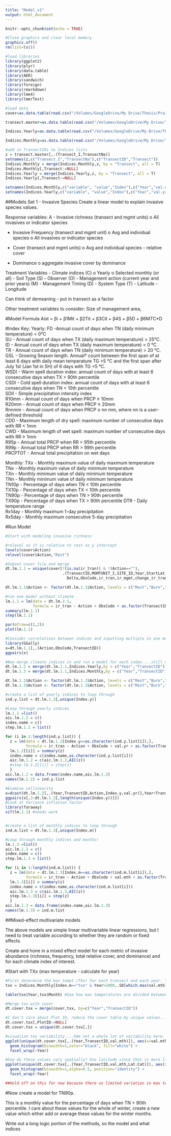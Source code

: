 ```yaml
---
title: "Model_v1"
output: html_document
---
```


```r
knitr::opts_chunk$set(echo = TRUE)

#Close graphics and clear local memory
graphics.off()
rm(list=ls())

#load libraries
library(ggplot2)
library(plyr)
library(data.table)
library(AER)
library(sandwich)
library(foreign)
library(rmarkdown)
library(lme4)
library(lmerTest)

#load data
cover=as.data.table(read.csv("/Volumes/GoogleDrive/My Drive/Thesis/Prairies/Data And Analysis/Prairie Analysis/Prairie-Analysis/Cover_data_model.csv",header = T)) 

transect.master=as.data.table(read.csv("/Volumes/GoogleDrive/My Drive/Thesis/Prairies/Data And Analysis/Prairie Analysis/Prairie-Analysis/Transect_master_V2.csv",header = T)) #use V2 after data issue

Indices.Yearly=as.data.table(read.csv("/Volumes/GoogleDrive/My Drive/Thesis/Prairies/Data And Analysis/Prairie Analysis/Prairie-Analysis/Indices_Yearly.csv",header = T)) 

Indices.Monthly=as.data.table(read.csv("/Volumes/GoogleDrive/My Drive/Thesis/Prairies/Data And Analysis/Prairie Analysis/Prairie-Analysis/Indices_Monthly.csv",header = T)) 

#add in TransectIDs to Indices lists
z = transect.master[,.(Transect_I,TransectNa)]
setnames(z,c("Transect_I","TransectNa"),c("TransectID","Transect"))
Indices.Monthly = merge(Indices.Monthly,z, by = "Transect", all = T)
Indices.Monthly[,Transect:=NULL]
Indices.Yearly = merge(Indices.Yearly,z, by = "Transect", all = T)
Indices.Yearly[,Transect:=NULL]

setnames(Indices.Monthly,c("variable", "value","Index"),c("Year","val.mth","Index.m"),skip_absent=TRUE)
setnames(Indices.Yearly,c("variable", "value","Index"),c("Year","val.yr","Index.y"),skip_absent=TRUE)
```

##Models Set 1  - Invasive Species
Create a linear model to explain invasive species values.

Response variables: A
  - Invasive richness (transect and mgmt units)
      o All invasives or indicator species
      
  - Invasive Frequency (transect and mgmt unit)
      o Avg and individual species
      o All invasives or indicator species

  - Cover (transect and mgmt units)
    o Avg and individual species - relative cover
    
  - Dominance
    o aggregate invasive cover by dominance
    
Treatment Variables
  - Climate indices (C)
    o Yearly
    o Selected monthly (or all)
  - Soil Type (S)
  - Observer (O)
  - Management action (current year and prior years) (M)
  - Management Timing (D)
  - System Type (T)
  - Latitude
  - Longitude

Can think of demeaning - put in transect as a factor

Other treatment variables to consider: Size of management area, 
    
#Model Formula
Aist = βi + β1Mit + β2Tit + β3Cit + β4S +  β5D + β6M*T*C*D

#Index Key:
Yearly:
FD -Annual count of days when TN (daily minimum temperature) < 0°C  
SU - Annual count of days when TX (daily maximum temperature) > 25°C.  
ID - Annual count of days when TX (daily maximum temperature) < 0 °C.  
TR - Annual count of days when TN (daily minimum temperature) > 20 °C.   
GSL - Growing Season length. Annual* count between the first span of at least 6 days with daily mean temperature TG >5 °C and the first span after July 1st (Jan 1st in SH) of 6 days with TG <5 °C.  
WSDI - Warm spell duration index: annual count of days with at least 6 consecutive days when TX > 90th percentile  
CSDI - Cold spell duration index: annual count of days with at least 6 consecutive days when TN < 10th percentile  
SDII - Simple precipitation intensity index  
R10mm - Annual count of days when PRCP ≥ 10mm  
R20mm - Annual count of days when PRCP ≥ 20mm  
Rnnmm - Annual count of days when PRCP ≥ nn mm, where nn is a user-defined threshold  
CDD - Maximum length of dry spell: maximum number of consecutive days with RR < 1mm  
CWD - Maximum length of wet spell: maximum number of consecutive days with RR ≥ 1mm  
R95p - Annual total PRCP when RR > 95th percentile  
R99p - Annual total PRCP when RR > 99th percentile  
PRCPTOT - Annual total precipitation on wet days  

Monthly:
TXx - Monthly maximum value of daily maximum temperature  
TNx - Monthly maximum value of daily minimum temperature  
TXn - Monthly minimum value of daily minimum temperature  
TNn - Monthly minimum value of daily minimum temperature  
TN10p - Percentage of days when TN < 10th percentile  
TX10p - Percentage of days when TX < 10th percentile  
TN90p - Percentage of days when TN > 90th percentile  
TX90p - Percentage of days when TX > 90th percentile
DTR - Daily temperature range  
Rx1day - Monthly maximum 1-day precipitation  
Rx5day - Monthly maximum consecutive 5-day precipitation  

#Run Model

```r
#Start with modeling invasive richness

#relevel so it is relative to rest as y intercept
levels(cover$Action)
relevel(cover$Action,"Rest")

#Subset cover file and merge 
dt.lm.1.1 = unique(cover[!(is.na(ir_tran)) & !(Action==""),
                         .(TransectID,MGMTUNIT_I,SITE_ID,Year,StartLat,StartLong,Lat.Cat,Long.Cat,Action,
                           Delta,ObsCode,ir_tran,ir_mgmt,change_ir_tran,change_ir_mgmt)])

dt.lm.1.1$Action <- factor(dt.lm.1.1$Action, levels = c("Rest","Burn","Graze",""))

#run one model without climate
lm.1.1 = lm(data = dt.lm.1.1, 
            formula = ir_tran ~ Action + ObsCode + as.factor(TransectID) )
summary(lm.1.1)
step(lm.1.1)

par(mfrow=c(2,2))
plot(lm.1.1)

#Consider correlations between indices and inputting multiple in one model. Scatter plot between independent variables
library(GGally)
x=dt.lm.1.1[,.(Action,ObsCode,TransectID)]
ggpairs(x)

#Now merge climate indices in and run a model for each index....still need 2017 and 2018 climate indices
dt.lm.1.2 = merge(dt.lm.1.1,Indices.Yearly,by = c("Year","TransectID"))
dt.lm.1.3 = merge(dt.lm.1.1,Indices.Monthly,by = c("Year","TransectID"))

dt.lm.1.2$Action <- factor(dt.lm.1.2$Action, levels = c("Rest","Burn","Graze",""))
dt.lm.1.3$Action <- factor(dt.lm.1.3$Action, levels = c("Rest","Burn","Graze",""))

#create a list of yearly indices to loop through
ind.y.list = dt.lm.1.2[,unique(Index.y)]

#Loop through yearly indices
lm.1.2 =list()
aic.lm.1.2 = c()
index.name = c()
step.lm.1.2 = list()

for (i in 1:length(ind.y.list)) {
  z = lm(data = dt.lm.1.2[Index.y==as.character(ind.y.list[i]),], 
         formula = ir_tran ~ Action + ObsCode + val.yr + as.factor(TransectID))
  lm.1.2[[i]] = summary(z)
  index.name = c(index.name,as.character(ind.y.list[i]))
  aic.lm.1.2 = c(aic.lm.1.2,AIC(z))
  #step.lm.1.2[[i]] = step(z)
  }
aic.lm.1.2 = data.frame(index.name,aic.lm.1.2)
names(lm.1.2) = ind.y.list

#Examine collinearity
x=dcast(dt.lm.1.2[,.(Year,TransectID,Action,Index.y,val.yr)],Year+TransectID+Action~Index.y,value.var="val.yr")
ggpairs(x[,3:dt.lm.1.2[,length(unique(Index.y))]])
#Look at Variance inflation factor
library(faraway)
vif(lm.1.1) #needs work


#create a list of monthly indices to loop through
ind.m.list = dt.lm.1.3[,unique(Index.m)]

#Loop through monthly indices and months!
lm.1.3 =list()
aic.lm.1.3 = c()
index.name = c()
step.lm.1.3 = list()

for (i in 1:length(ind.m.list)) {
  z = lm(data = dt.lm.1.3[Index.m==as.character(ind.m.list[i]),], 
         formula = ir_tran ~ Action + ObsCode + val.mth + as.factor(TransectID))
  lm.1.3[[i]] = summary(z)
  index.name = c(index.name,as.character(ind.m.list[i]))
  aic.lm.1.3 = c(aic.lm.1.3,AIC(z))
  step.lm.1.3[[i]] = step(z)
  }
aic.lm.1.3 = data.frame(index.name,aic.lm.1.3)
names(lm.1.3) = ind.m.list

```

##Mixed-effect multivariate models

The above models are simple linear multivariable linear regressions, but I need to treat variable according to whether they are random or fixed effects.

Create and hone in a mixed effect model for each metric of invasive abundance (richness, frequency,  total relative cover, and dominance) and for each climate index of interest.

#Start with TXx (max temperature - calculate for year) 

```r
#First determine the max tempt (TXx) for each transect and each year. This is originally a monthly value.
txx = Indices.Monthly[Index.m=="txx" & Year>2009,.SD[which.max(val.mth)],by=.(Year,TransectID)]

table(txx$Year,txx$Month) #See how max temperatures are divided between months each year. There is a case here for just taking txx for July...but August also has an impact.

#Merge txx with cover
dt.cover.txx = merge(cover,txx, by=c("Year","TransectID"))

#I don't care about Plot ID, reduce the cover table by unique values...I will still have duplicates because of NAs but that is okay for now
dt.cover.txx[,PlotID:=NULL]
dt.cover.txx = unique(dt.cover.txx[,])

#visualize txx variability....hmm not a whole lot of variability here. 
ggplot(unique(dt.cover.txx[,.(Year,TransectID,val.mth)]), aes(x=val.mth)) +
  geom_histogram(binwidth=1,color="black", fill="white") +
  facet_wrap(~Year)

#how do these values vary spatially? Use latitude since that is more likely predicted to correlate with temp
ggplot(unique(dt.cover.txx[,.(Year,TransectID,val.mth,Lat.Cat)]), aes(x=val.mth,color=Lat.Cat,fill=Lat.Cat)) +
  geom_histogram(binwidth=1,alpha=0.5, position="identity") +
  facet_wrap(~Year)

##Hold off on this for now because there us limited variation in max temperature between sites (might be better for an anova model)

```

#Now create a model for TN90p. 

This is a monthly value for the percentage of days when TN > 90th percentile. I care about these values for the whole of winter, create a new value which either add or average these values for the winter months. 




Write out a long logic portion of the methods, so the model and what indices
